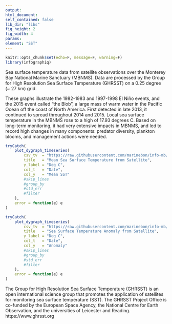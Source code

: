 ```yaml
---
output:
html_document:
self_contained: false
lib_dir: "libs"
fig_height: 2
fig_width: 4
params:
element: "SST"
---
```


```r
knitr::opts_chunk$set(echo=F, message=F, warning=F)
library(infographiq)
```

<base target="_parent">
Sea surface temperature data from satellite observations over the Monterey Bay National Marine Sanctuary (MBNMS). Data are processed by the Group for High Resolution Sea Surface Temperature (GHRSST) on a 0.25 degree (~ 27 km) grid.
<p></p>
<p>These graphs illustrate the 1982-1983 and 1997-1998 El Ni&ntilde;o events, and the 2015 event called "the Blob", a large mass of warm water in the Pacific Ocean off the coast of North America. First detected in late 2013, it continued to spread throughout 2014 and 2015. Local sea surface temperature in the MBNMS rose to a high of 17.93 degrees C. Based on long-term monitoring, it had very extensive impacts in MBNMS, and led to record high changes in many components: predator diversity, plankton blooms, and management actions were needed.</p>


```r
tryCatch(
    plot_dygraph_timeseries(
        csv_tv  = "https://raw.githubusercontent.com/marinebon/info-mb/master/prep/data/MBNMS_GHRSST.csv",
        title   = "Mean Sea Surface Temperature from Satellite",
        y_label = "Deg C",
        col_t   = "Date",
        col_y   = "Mean SST"
        #skip_lines
        #group_by  
        #std_err   
        #filter
    ),
    error = function(e) e
)
```


```r
tryCatch(
    plot_dygraph_timeseries(
        csv_tv  = "https://raw.githubusercontent.com/marinebon/info-mb/master/prep/data/MBNMS_GHRSST.csv",
        title   = "Sea Surface Temperature Anomaly from Satellite",
        y_label = "Deg C",
        col_t   = "Date",
        col_y   = "Anomaly"
        #skip_lines
        #group_by  
        #std_err   
        #filter
    ),
    error = function(e) e
)
```
The Group for High Resolution Sea Surface Temperature (GHRSST) is an open international science group that promotes the application of satellites for monitoring sea surface temperature (SST). The GHRSST Project Office is co-funded by the European Space Agency, the National Centre for Earth Observation, and the universities of Leicester and Reading. https://www.ghrsst.org
